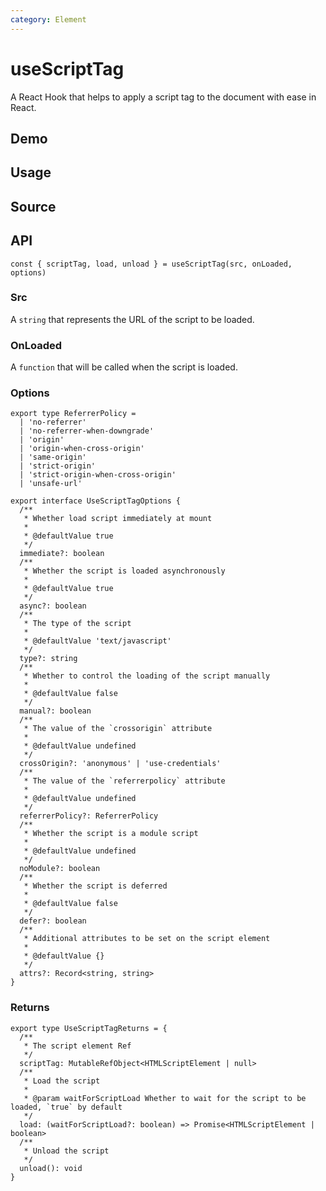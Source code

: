 ```yaml
---
category: Element
---
```


# useScriptTag


<HooksType category="Element" />

A React Hook that helps to apply a script tag to the document with ease in React.

## Demo


<App />

## Usage



## Source


<Source />

## API

```tsx
const { scriptTag, load, unload } = useScriptTag(src, onLoaded, options)
```

### Src

A `string` that represents the URL of the script to be loaded.

### OnLoaded

A `function` that will be called when the script is loaded.

### Options

```tsx
export type ReferrerPolicy =
  | 'no-referrer'
  | 'no-referrer-when-downgrade'
  | 'origin'
  | 'origin-when-cross-origin'
  | 'same-origin'
  | 'strict-origin'
  | 'strict-origin-when-cross-origin'
  | 'unsafe-url'

export interface UseScriptTagOptions {
  /**
   * Whether load script immediately at mount
   *
   * @defaultValue true
   */
  immediate?: boolean
  /**
   * Whether the script is loaded asynchronously
   *
   * @defaultValue true
   */
  async?: boolean
  /**
   * The type of the script
   *
   * @defaultValue 'text/javascript'
   */
  type?: string
  /**
   * Whether to control the loading of the script manually
   *
   * @defaultValue false
   */
  manual?: boolean
  /**
   * The value of the `crossorigin` attribute
   *
   * @defaultValue undefined
   */
  crossOrigin?: 'anonymous' | 'use-credentials'
  /**
   * The value of the `referrerpolicy` attribute
   *
   * @defaultValue undefined
   */
  referrerPolicy?: ReferrerPolicy
  /**
   * Whether the script is a module script
   *
   * @defaultValue undefined
   */
  noModule?: boolean
  /**
   * Whether the script is deferred
   *
   * @defaultValue false
   */
  defer?: boolean
  /**
   * Additional attributes to be set on the script element
   *
   * @defaultValue {}
   */
  attrs?: Record<string, string>
}
```

### Returns

```tsx
export type UseScriptTagReturns = {
  /**
   * The script element Ref
   */
  scriptTag: MutableRefObject<HTMLScriptElement | null>
  /**
   * Load the script
   *
   * @param waitForScriptLoad Whether to wait for the script to be loaded, `true` by default
   */
  load: (waitForScriptLoad?: boolean) => Promise<HTMLScriptElement | boolean>
  /**
   * Unload the script
   */
  unload(): void
}
```
